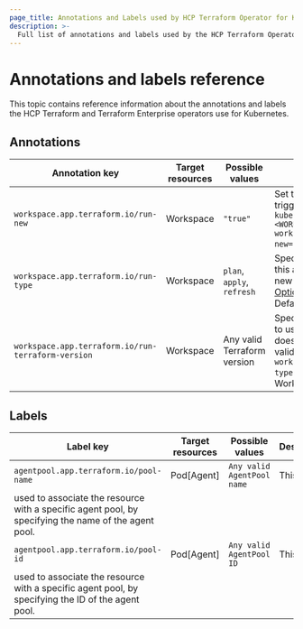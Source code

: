 ```yaml
---
page_title: Annotations and Labels used by HCP Terraform Operator for Kubernetes
description: >-
  Full list of annotations and labels used by the HCP Terraform Operator for Kubernetes.
---
```


# Annotations and labels reference

This topic contains reference information about the annotations and labels the HCP Terraform and Terraform Enterprise operators use for Kubernetes.

## Annotations

| Annotation key | Target resources | Possible values | Description |
| --- | --- | --- | --- |
| `workspace.app.terraform.io/run-new` | Workspace | `"true"` | Set this annotation to `"true"` to trigger a new run. Example: `kubectl annotate workspace <WORKSPACE-NAME> workspace.app.terraform.io/run-new="true"`. |
| `workspace.app.terraform.io/run-type` | Workspace | `plan`, `apply`, `refresh` | Specifies the run type. Changing this annotation does not start a new run. Refer to [Run Modes and Options](/terraform/cloud-docs/run/modes-and-options) for more information. Defaults to `"plan"`. |
| `workspace.app.terraform.io/run-terraform-version` | Workspace | Any valid Terraform version | Specifies the Terraform version to use. Changing this annotation does not start a new run. Only valid when the annotation `workspace.app.terraform.io/run-type` is set to `plan`. Defaults to the Workspace version. |

## Labels

| Label key | Target resources | Possible values | Description |
| --- | --- | --- | --- |
| `agentpool.app.terraform.io/pool-name` | Pod[Agent] | `Any valid AgentPool name` |This label is 
used to associate the resource with a specific agent pool, by specifying the name of the agent pool. |
| `agentpool.app.terraform.io/pool-id` | Pod[Agent] | `Any valid AgentPool ID` | This label is 
used to associate the resource with a specific agent pool, by specifying the ID of the agent pool. |
